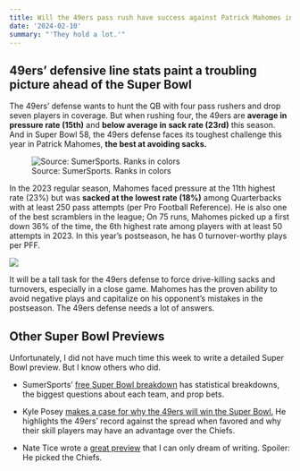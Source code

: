 ```yaml
---
title: Will the 49ers pass rush have success against Patrick Mahomes in Super Bowl 58?
date: '2024-02-10'
summary: "'They hold a lot.'"
---
```


## 49ers' defensive line stats paint a troubling picture ahead of the Super Bowl

The 49ers' defense wants to hunt the QB with four pass rushers and drop seven players in coverage. But when rushing four, the 49ers are **average in pressure rate (15th)** and **below average in sack rate (23rd)** this season. And in Super Bowl 58, the 49ers defense faces its toughest challenge this year in Patrick Mahomes, **the best at avoiding sacks.**

![Source: SumerSports. Ranks in colors](pass_rushers.png)

In the 2023 regular season, Mahomes faced pressure at the 11th highest rate (23%) but was **sacked at the lowest rate (18%)** among Quarterbacks with at least 250 pass attempts (per Pro Football Reference). He is also one of the best scramblers in the league; On 75 runs, Mahomes picked up a first down 36% of the time, the 6th highest rate among players with at least 50 attempts in 2023. In this year's postseason, he has 0 turnover-worthy plays per PFF.

![](qb_pressures_v_sacks.jpg)

It will be a tall task for the 49ers defense to force drive-killing sacks and turnovers, especially in a close game. Mahomes has the proven ability to avoid negative plays and capitalize on his opponent's mistakes in the postseason. The 49ers defense needs a lot of answers.

## Other Super Bowl Previews

Unfortunately, I did not have much time this week to write a detailed Super Bowl preview. But I know others who did.

-   SumerSports' [free Super Bowl breakdown](https://sumersports.com/big-game-breakdown/?utm_source=the-great-equalizer.beehiiv.com&utm_medium=newsletter&utm_campaign=super-bowl-58-question-super-bowl-previews-february-10-2024-edition) has statistical breakdowns, the biggest questions about each team, and prop bets.

-   Kyle Posey [makes a case for why the 49ers will win the Super Bowl.](https://www.ninersnation.com/2024/2/9/24067563/kyle-shanahan-andy-reid-patrick-mahomes-brock-purdy-deebo-samuel?utm_source=twitter&utm_content=ninersnation&utm_medium=social&utm_campaign=socialflow) He highlights the 49ers' record against the spread when favored and why their skill players may have an advantage over the Chiefs.

-   Nate Tice wrote a [great preview](https://sports.yahoo.com/the-overhang-super-bowl-edition-chiefs-49ers-key-players-matchups-prop-bets-and-prediction-140043413.html?utm_source=the-great-equalizer.beehiiv.com&utm_medium=newsletter&utm_campaign=super-bowl-58-question-super-bowl-previews-february-10-2024-edition) that I can only dream of writing. Spoiler: He picked the Chiefs.
